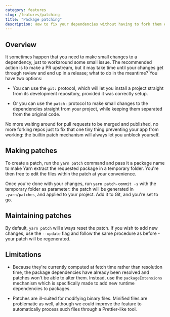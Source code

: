 ```yaml
---
category: features
slug: /features/patching
title: "Package patching"
description: How to fix your dependencies without having to fork them entirely while waiting for an update.
---
```


## Overview

It sometimes happen that you need to make small changes to a dependency, just to workaround some small issue. The recommended action is to make a PR upstream, but it may take time until your changes get through review and end up in a release; what to do in the meantime? You have two options:

- You can use the `git:` protocol, which will let you install a project straight from its development repository, provided it was correctly setup.

- Or you can use the `patch:` protocol to make small changes to the dependencies straight from your project, while keeping them separated from the original code.

No more waiting around for pull requests to be merged and published, no more forking repos just to fix that one tiny thing preventing your app from working: the builtin patch mechanism will always let you unblock yourself.

## Making patches

To create a patch, run the `yarn patch` command and pass it a package name to make Yarn extract the requested package in a temporary folder. You're then free to edit the files within the patch at your convenience.

Once you're done with your changes, run `yarn patch-commit -s` with the temporary folder as parameter: the patch will be generated in `.yarn/patches`, and applied to your project. Add it to Git, and you're set to go.

## Maintaining patches

By default, `yarn patch` will always reset the patch. If you wish to add new changes, use the `--update` flag and follow the same procedure as before - your patch will be regenerated.

## Limitations

- Because they're currently computed at fetch time rather than resolution time, the package dependencies have already been resolved and patches won't be able to alter them. Instead, use the `packageExtensions` mechanism which is specifically made to add new runtime dependencies to packages.

- Patches are ill-suited for modifying binary files. Minified files are problematic as well, although we could improve the feature to automatically process such files through a Prettier-like tool.
